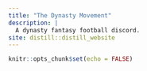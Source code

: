 ```yaml
---
title: "The Dynasty Movement"
description: |
  A dynasty fantasy football discord.
site: distill::distill_website
---
```


```r
knitr::opts_chunk$set(echo = FALSE)
```

